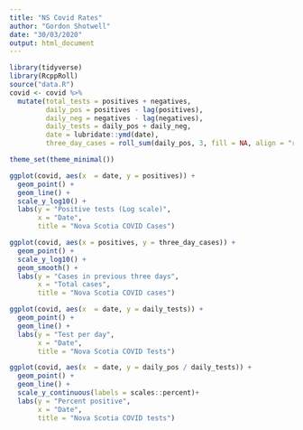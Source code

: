 ```yaml
---
title: "NS Covid Rates"
author: "Gordon Shotwell"
date: "30/03/2020"
output: html_document
---
```


```r
library(tidyverse)
library(RcppRoll)
source("data.R")
covid <- covid %>% 
  mutate(total_tests = positives + negatives,
         daily_pos = positives - lag(positives),
         daily_neg = negatives - lag(negatives),
         daily_tests = daily_pos + daily_neg,
         date = lubridate::ymd(date),
         three_day_cases = roll_sum(daily_pos, 3, fill = NA, align = "right"))
```

```r
theme_set(theme_minimal())

ggplot(covid, aes(x  = date, y = positives)) +
  geom_point() +
  geom_line() +
  scale_y_log10() +
  labs(y = "Positive tests (Log scale)",
       x = "Date",
       title = "Nova Scotia COVID Cases") 

ggplot(covid, aes(x = positives, y = three_day_cases)) +
  geom_point() +
  scale_y_log10() +
  geom_smooth() +
  labs(y = "Cases in previous three days",
       x = "Total cases",
       title = "Nova Scotia COVID cases")

ggplot(covid, aes(x  = date, y = daily_tests)) +
  geom_point() +
  geom_line() +
  labs(y = "Test per day",
       x = "Date",
       title = "Nova Scotia COVID Tests") 

ggplot(covid, aes(x  = date, y = daily_pos / daily_tests)) +
  geom_point() +
  geom_line() +
  scale_y_continuous(labels = scales::percent)+
  labs(y = "Percent positive",
       x = "Date",
       title = "Nova Scotia COVID tests") 
```

